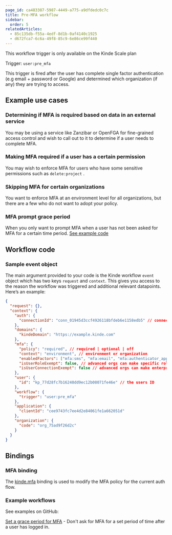 ```yaml
---
page_id: ca483387-5987-4449-a775-a9dfdedc0c7c
title: Pre-MFA workflow
sidebar:
  order: 5
relatedArticles:
  - 85c135db-f55a-4edf-8d1b-0af4140c1925
  - d672fca7-6c6a-49f8-85c9-6e86ce99f440
---
```


<Aside type="upgrade">

This workflow trigger is only available on the Kinde Scale plan

</Aside>

Trigger: `user:pre_mfa`

This trigger is fired after the user has complete single factor authentication (e.g email + password or Google) and determined which organization (if any) they are trying to access.

## Example use cases

### Determining if MFA is required based on data in an external service

You may be using a service like Zanzibar or OpenFGA for fine-grained access control and wish to call out to it to determine if a user needs to complete MFA.

### Making MFA required if a user has a certain permission

You may wish to enforce MFA for users who have some sensitive permissions such as `delete:project` .

### Skipping MFA for certain organizations

You want to enforce MFA at an environment level for all organizations, but there are a few who do not want to adopt your policy.

### MFA prompt grace period

When you only want to prompt MFA when a user has not been asked for MFA for a certain time period. [See example code](https://github.com/kinde-starter-kits/workflow-examples/blob/main/preMFA/gracePeriodWorkflow.ts)

## Workflow code

### Sample event object

The main argument provided to your code is the Kinde workflow `event` object which has two keys `request` and `context`. This gives you access to the reason the workflow was triggered and additional relevant datapoints. Here’s an example:

```json
{
  "request": {},
  "context": {
    "auth": {
      "connectionId": "conn_01945d3ccf4926118bfdeb6e1158edb5" // connection ID the user auth'd with
    },
    "domains": {
      "kindeDomain": "https://example.kinde.com"
    },
    "mfa": {
      "policy": "required", // required | optional | off
      "context": "environment", // environment or organization
      "enabledFactors": ["mfa:sms", "mfa:email", "mfa:authenticator_app"], // factors you have enabled for this context
      "isUserRoleExempt": false, // advanced orgs can make specific roles exempt from MFA
      "isUserConnectionExempt": false // advanced orgs can make enterprise connections exempt from MFA
    },
    "user": {
      "id": "kp_77d28fc7b16240dd9ec12b08071fe46e" // the users ID
    },
    "workflow": {
      "trigger": "user:pre_mfa"
    },
    "application": {
      "clientId": "cee9743fc7ee4d2e84061fe1a662051d"
    },
    "organization": {
      "code": "org_75ad9f26d2c"
    }
  }
}
```

## Bindings

### MFA binding

The [kinde.mfa](/workflows/bindings/mfa-binding/) binding is used to modify the MFA policy for the current auth flow.

### Example workflows

See examples on GitHub:

[Set a grace period for MFA](https://github.com/kinde-starter-kits/workflow-examples/blob/main/preMFA/gracePeriodWorkflow.ts) - Don't ask for MFA for a set period of time after a user has logged in.
